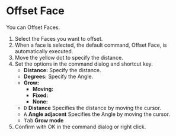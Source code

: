 
<Reference shortcut="Shift-O" command="Offset Face" button="" />

# Offset Face

You can Offset Faces.

1. Select the Faces you want to offset.
2. When a face is selected, the default command, Offset Face, is automatically executed.
3. Move the yellow dot to specify the distance.
4. Set the options in the command dialog and shortcut key.
     - **Distance:** Specify the distance.
     - **Degrees:** Specify the Angle.
     - **Grow:**
          - **Moving:**
          - **Fixed:**
          - **None:**
     - <kbd>D</kbd> **Distance** Specifies the distance by moving the cursor.
     - <kbd>A</kbd> **Angle adjacent** Specifies the Angle by moving the cursor.
     - <kbd>Tab</kbd> **Grow mode**
4. Confirm with OK in the command dialog or right click.



